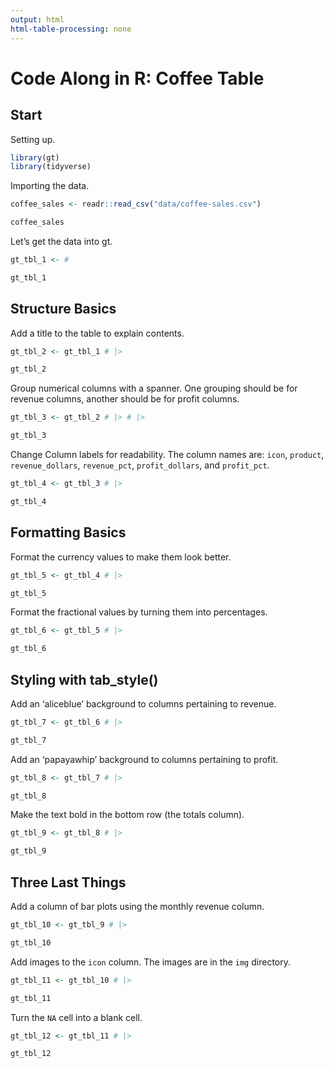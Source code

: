 ```yaml
---
output: html
html-table-processing: none
---
```


# Code Along in R: Coffee Table

## Start

Setting up.

```r
library(gt)
library(tidyverse)
```

Importing the data.

```r
coffee_sales <- readr::read_csv("data/coffee-sales.csv")

coffee_sales
```

Let's get the data into gt.

```r
gt_tbl_1 <- #

gt_tbl_1
```

## Structure Basics

Add a title to the table to explain contents.

```r
gt_tbl_2 <- gt_tbl_1 # |> 

gt_tbl_2
```

Group numerical columns with a spanner. One grouping should be for revenue columns, another should be for profit columns.

```r
gt_tbl_3 <- gt_tbl_2 # |> # |>

gt_tbl_3
```

Change Column labels for readability. The column names are:
`icon`, `product`, `revenue_dollars`, `revenue_pct`, `profit_dollars`, and `profit_pct`.

```r
gt_tbl_4 <- gt_tbl_3 # |>

gt_tbl_4
```

## Formatting Basics

Format the currency values to make them look better.

```r
gt_tbl_5 <- gt_tbl_4 # |>

gt_tbl_5
```

Format the fractional values by turning them into percentages.

```r
gt_tbl_6 <- gt_tbl_5 # |>

gt_tbl_6
```

## Styling with tab_style()

Add an 'aliceblue' background to columns pertaining to revenue.

```r
gt_tbl_7 <- gt_tbl_6 # |>

gt_tbl_7
```

Add an 'papayawhip' background to columns pertaining to profit.

```r
gt_tbl_8 <- gt_tbl_7 # |>

gt_tbl_8
```

Make the text bold in the bottom row (the totals column).

```r
gt_tbl_9 <- gt_tbl_8 # |>

gt_tbl_9
```

## Three Last Things

Add a column of bar plots using the monthly revenue column.

```r
gt_tbl_10 <- gt_tbl_9 # |>

gt_tbl_10
```

Add images to the `icon` column. The images are in the `img` directory.

```r
gt_tbl_11 <- gt_tbl_10 # |>

gt_tbl_11
```

Turn the `NA` cell into a blank cell.

```r
gt_tbl_12 <- gt_tbl_11 # |>

gt_tbl_12
```
